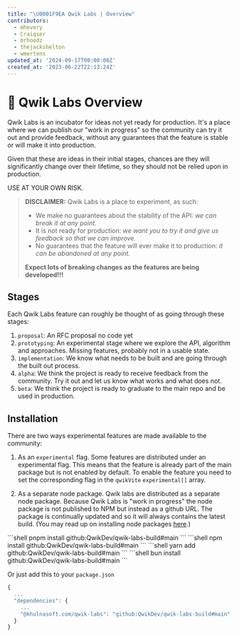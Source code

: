 ```yaml
---
title: "\U0001F9EA Qwik Labs | Overview"
contributors:
  - mhevery
  - Craiqser
  - mrhoodz
  - thejackshelton
  - wmertens
updated_at: '2024-09-17T00:00:00Z'
created_at: '2023-06-22T22:13:24Z'
---
```



# 🧪 Qwik Labs Overview

Qwik Labs is an incubator for ideas not yet ready for production. It's a place where we can publish our "work in progress" so the community can try it out and provide feedback, without any guarantees that the feature is stable or will make it into production. 

Given that these are ideas in their initial stages, chances are they will significantly change over their lifetime, so they should not be relied upon in production. 

USE AT YOUR OWN RISK.

> **DISCLAIMER:** Qwik Labs is a place to experiment, as such:
> - We make no guarantees about the stability of the API: _we can break it at any point._
> - It is not ready for production: _we want you to try it and give us feedback so that we can improve._
> - No guarantees that the feature will ever make it to production: _it can be abandoned at any point._
>
> **Expect lots of breaking changes as the features are being developed!!!**

## Stages

Each Qwik Labs feature can roughly be thought of as going through these stages:
1. `proposal`: An RFC proposal no code yet
2. `prototyping`: An experimental stage where we explore the API, algorithm and approaches. Missing features, probably not in a usable state.
3. `implementation`: We know what needs to be built and are going through the built out process.
4. `alpha`: We think the project is ready to receive feedback from the community. Try it out and let us know what works and what does not.
5. `beta`: We think the project is ready to graduate to the main repo and be used in production.

## Installation

There are two ways experimental features are made available to the community:

1. As an `experimental` flag.
  Some features are distributed under an experimental flag. This means that the feature is already part of the main package but is not enabled by default. To enable the feature you need to set the corresponding flag in the `qwikVite` `experimental[]` array.

2. As a separate node package.
  Qwik labs are distributed as a separate node package. Because Qwik Labs is "work in progress" the node package is not published to NPM but instead as a github URL. The package is continually updated and so it will always contains the latest build. (You may read up on installing node packages [here](https://docs.npmjs.com/cli/v8/commands/npm-install).)

  <PackageManagerTabs>
  <span q:slot="pnpm">
  ```shell
  pnpm install github:QwikDev/qwik-labs-build#main
  ```
  </span>
  <span q:slot="npm">
  ```shell
  npm install github:QwikDev/qwik-labs-build#main
  ```
  </span>
  <span q:slot="yarn">
  ```shell
  yarn add github:QwikDev/qwik-labs-build#main
  ```
  </span>
  <span q:slot="bun">
  ```shell
  bun install github:QwikDev/qwik-labs-build#main
  ```
  </span>
  </PackageManagerTabs>

  Or just add this to your `package.json`

  ```javascript
  {
    ...
    "dependencies": {
      ...
      "@khulnasoft.com/qwik-labs": "github:QwikDev/qwik-labs-build#main",
    }
  }
  ```

